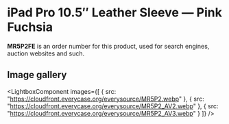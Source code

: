 
# iPad Pro 10.5″ Leather Sleeve — Pink Fuchsia

<Callout type='info' emoji='👉🏻'>**MR5P2FE** is an order number for this product, used for search engines, auction websites and such.</Callout>

## Image gallery

<LightboxComponent
    images={[
      {
        src: "https://cloudfront.everycase.org/everysource/MR5P2.webp"
      },
      {
        src: "https://cloudfront.everycase.org/everysource/MR5P2_AV2.webp"
      },
      {
        src: "https://cloudfront.everycase.org/everysource/MR5P2_AV3.webp"
      }
    ]}
  />
